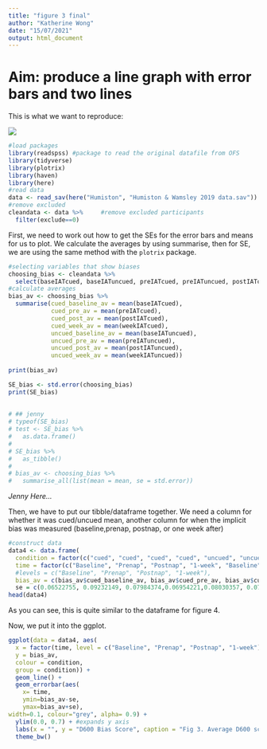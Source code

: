 ---
title: "figure 3 final"
author: "Katherine Wong"
date: "15/07/2021"
output: html_document
---
# Aim: produce a line graph with error bars and two lines

This is what we want to reproduce:

![](graph 1.png)

```{r}
#load packages
library(readspss) #package to read the original datafile from OFS
library(tidyverse)
library(plotrix)
library(haven)
library(here)
#read data
data <- read_sav(here("Humiston", "Humiston & Wamsley 2019 data.sav"))
#remove excluded 
cleandata <- data %>%     #remove excluded participants 
  filter(exclude==0)
```


First, we need to work out how to get the SEs for the error bars and means for us to plot. We calculate the averages by using summarise, then for SE, we are using the same method with the `plotrix` package.

```{r}
#selecting variables that show biases
choosing_bias <- cleandata %>%
  select(baseIATcued, baseIATuncued, preIATcued, preIATuncued, postIATcued, postIATuncued, weekIATcued, weekIATuncued)
#calculate averages
bias_av <- choosing_bias %>%
  summarise(cued_baseline_av = mean(baseIATcued),
            cued_pre_av = mean(preIATcued),
            cued_post_av = mean(postIATcued),
            cued_week_av = mean(weekIATcued),
            uncued_baseline_av = mean(baseIATuncued),
            uncued_pre_av = mean(preIATuncued),
            uncued_post_av = mean(postIATuncued),
            uncued_week_av = mean(weekIATuncued))
  
print(bias_av)

SE_bias <- std.error(choosing_bias)
print(SE_bias)
                
  
# ## jenny 
# typeof(SE_bias) 
# test <- SE_bias %>%
#   as.data.frame()
# 
# SE_bias %>%
#   as_tibble()
# 
# bias_av <- choosing_bias %>%
#   summarise_all(list(mean = mean, se = std.error))


```
*Jenny Here...*

Then, we have to put our tibble/dataframe together. We need a column for whether it was cued/uncued mean, another column for when the implicit bias was measured (baseline,prenap, postnap, or one week after)

```{r}
#construct data 
data4 <- data.frame(
  condition = factor(c("cued", "cued", "cued", "cued", "uncued", "uncued", "uncued", "uncued")),
  time = factor(c("Baseline", "Prenap", "Postnap", "1-week", "Baseline", "Prenap", "Postnap", "1-week")),
  #levels = c("Baseline", "Prenap", "Postnap", "1-week"),
  bias_av = c(bias_av$cued_baseline_av, bias_av$cued_pre_av, bias_av$cued_post_av, bias_av$cued_week_av, bias_av$uncued_baseline_av, bias_av$uncued_pre_av, bias_av$uncued_post_av, bias_av$uncued_week_av))
  se = c(0.06522755, 0.09232149, 0.07984374,0.06954221,0.08030357, 0.07937978, 0.08578681,0.08388760)
head(data4)
```

As you can see, this is quite similar to the dataframe for figure 4.

Now, we put it into the ggplot.

```{r}
ggplot(data = data4, aes(
  x = factor(time, level = c("Baseline", "Prenap", "Postnap", "1-week")), #googled how to reorder x variables ! 
  y = bias_av,
  colour = condition,
  group = condition)) +
  geom_line() +
  geom_errorbar(aes(
    x= time,
    ymin=bias_av-se,
    ymax=bias_av+se),
width=0.1, colour="grey", alpha= 0.9) +
  ylim(0.0, 0.7) + #expands y axis 
  labs(x = "", y = "D600 Bias Score", caption = "Fig 3. Average D600 scores at each IAT timepoint") +
  theme_bw()
```